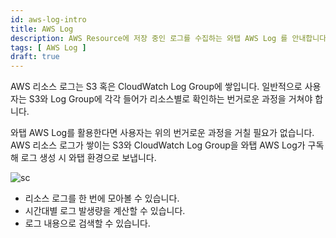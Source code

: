 ```yaml
---
id: aws-log-intro
title: AWS Log
description: AWS Resource에 저장 중인 로그를 수집하는 와탭 AWS Log 를 안내합니다.
tags: [ AWS Log ]
draft: true
---
```

<!-- displayed_sidebar: awslogSidebar
hide_table_of_contents: false -->
<!-- 개요 페이지 현재 공백 -->
<!-- 임시
와탭 AWS Log는 AWS Resource들의 로그를 수집하여 WhaTap 환경에 보냅니다.

![sc](/img/aws-log-intro.png)

:::note
와탭 AWS Log는 AWS Resource들의 로그가 쌓이는 S3, CloudWatch Log Group을 구독해 로그 생성 시 WhaTap 환경으로 보내줍니다.
:::
-->

AWS 리소스 로그는 S3 혹은 CloudWatch Log Group에 쌓입니다. 일반적으로 사용자는 S3와 Log Group에 각각 들어가 리소스별로 확인하는 번거로운 과정을 거쳐야 합니다. 

와탭 AWS Log를 활용한다면 사용자는 위의 번거로운 과정을 거칠 필요가 없습니다. AWS 리소스 로그가 쌓이는 S3와 CloudWatch Log Group을 와탭 AWS Log가 구독해 로그 생성 시 와탭 환경으로 보냅니다. 

![sc](/img/aws-log-intro.png)

* 리소스 로그를 한 번에 모아볼 수 있습니다.
* 시간대별 로그 발생량을 계산할 수 있습니다.
* 로그 내용으로 검색할 수 있습니다.

<!--
와탭 AWS Log는 AWS 리소스 로그가 쌓이는 S3와 CloudWatch LogGroup을 구독해 로그 생성 시 와탭 환경으로 보냅니다.
-->
